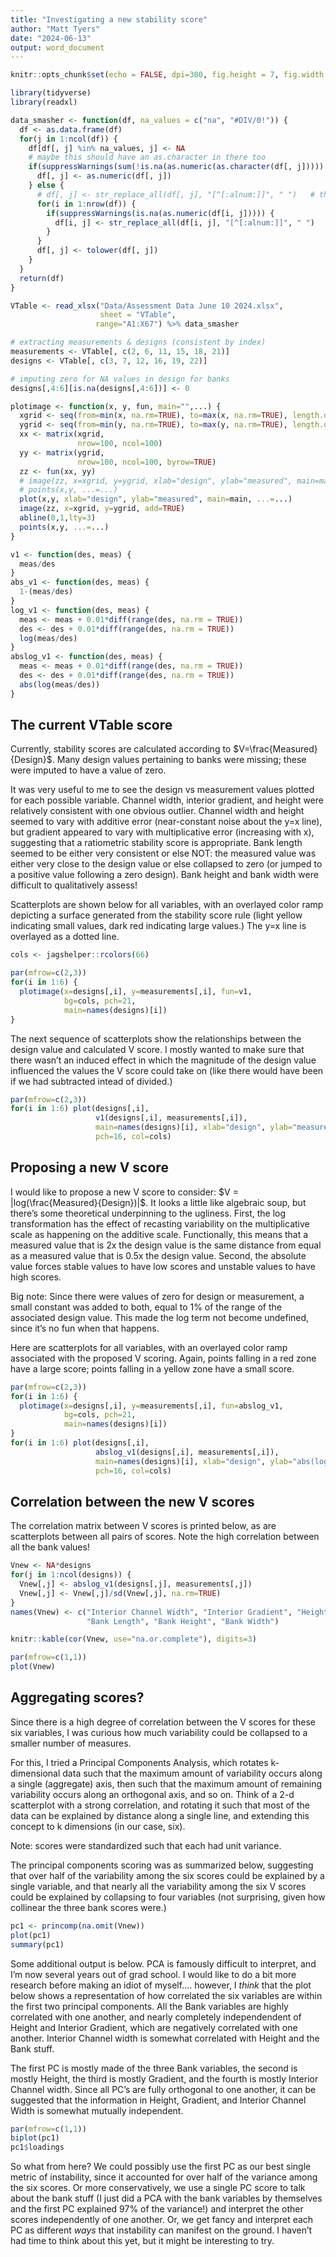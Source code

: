 ```yaml
---
title: "Investigating a new stability score"
author: "Matt Tyers"
date: "2024-06-13"
output: word_document
---
```


```r
knitr::opts_chunk$set(echo = FALSE, dpi=300, fig.height = 7, fig.width = 10)
```

```r
library(tidyverse)
library(readxl)

data_smasher <- function(df, na_values = c("na", "#DIV/0!")) {
  df <- as.data.frame(df)
  for(j in 1:ncol(df)) {
    df[df[, j] %in% na_values, j] <- NA
    # maybe this should have an as.character in there too
    if(suppressWarnings(sum(!is.na(as.numeric(as.character(df[, j])))) == sum(!is.na(df[, j])))) {
      df[, j] <- as.numeric(df[, j])
    } else {
      # df[, j] <- str_replace_all(df[, j], "[^[:alnum:]]", " ")   # this doesn't work
      for(i in 1:nrow(df)) {
        if(suppressWarnings(is.na(as.numeric(df[i, j])))) {
          df[i, j] <- str_replace_all(df[i, j], "[^[:alnum:]]", " ")
        }
      }
      df[, j] <- tolower(df[, j])
    }
  }
  return(df)
}

VTable <- read_xlsx("Data/Assessment Data June 10 2024.xlsx",
                    sheet = "VTable",
                   range="A1:X67") %>% data_smasher

# extracting measurements & designs (consistent by index)
measurements <- VTable[, c(2, 6, 11, 15, 18, 21)]
designs <- VTable[, c(3, 7, 12, 16, 19, 22)]

# imputing zero for NA values in design for banks
designs[,4:6][is.na(designs[,4:6])] <- 0
```

```r
plotimage <- function(x, y, fun, main="",...) {
  xgrid <- seq(from=min(x, na.rm=TRUE), to=max(x, na.rm=TRUE), length.out=100)
  ygrid <- seq(from=min(y, na.rm=TRUE), to=max(y, na.rm=TRUE), length.out=100)
  xx <- matrix(xgrid,
               nrow=100, ncol=100)
  yy <- matrix(ygrid,
               nrow=100, ncol=100, byrow=TRUE)
  zz <- fun(xx, yy)
  # image(zz, x=xgrid, y=ygrid, xlab="design", ylab="measured", main=main)
  # points(x,y, ...=...)
  plot(x,y, xlab="design", ylab="measured", main=main, ...=...)
  image(zz, x=xgrid, y=ygrid, add=TRUE)
  abline(0,1,lty=3)
  points(x,y, ...=...)
}

v1 <- function(des, meas) {
  meas/des
}
abs_v1 <- function(des, meas) {
  1-(meas/des)
}
log_v1 <- function(des, meas) {
  meas <- meas + 0.01*diff(range(des, na.rm = TRUE))
  des <- des + 0.01*diff(range(des, na.rm = TRUE))
  log(meas/des)
}
abslog_v1 <- function(des, meas) {
  meas <- meas + 0.01*diff(range(des, na.rm = TRUE))
  des <- des + 0.01*diff(range(des, na.rm = TRUE))
  abs(log(meas/des))
}
```



## The current VTable score

Currently, stability scores are calculated according to $V=\frac{Measured}{Design}$. Many design values pertaining to banks were missing; these were imputed to have a value of zero.

It was very useful to me to see the design vs measurement values plotted for each possible variable.  Channel width, interior gradient, and height were relatively consistent with one obvious outlier.  Channel width and height seemed to vary with additive error (near-constant noise about the y=x line), but gradient appeared to vary with multiplicative error (increasing with x), suggesting that a ratiometric stability score is appropriate.  Bank length seemed to be either very consistent or else NOT: the measured value was either very close to the design value or else collapsed to zero (or jumped to a positive value following a zero design).  Bank height and bank width were difficult to qualitatively assess!

Scatterplots are shown below for all variables, with an overlayed color ramp depicting a surface generated from the stability score rule (light yellow indicating small values, dark red indicating large values.)  The y=x line is overlayed as a dotted line.

```r
cols <- jagshelper::rcolors(66)

par(mfrow=c(2,3))
for(i in 1:6) {
  plotimage(x=designs[,i], y=measurements[,i], fun=v1,
            bg=cols, pch=21,
            main=names(designs)[i])
}
```

The next sequence of scatterplots show the relationships between the design value and calculated V score.  I mostly wanted to make sure that there wasn't an induced effect in which the magnitude of the design value influenced the values the V score could take on (like there would have been if we had subtracted intead of divided.)

```r
par(mfrow=c(2,3))
for(i in 1:6) plot(designs[,i],
                   v1(designs[,i], measurements[,i]),
                   main=names(designs)[i], xlab="design", ylab="measured/design",
                   pch=16, col=cols)
```

## Proposing a new V score

I would like to propose a new V score to consider: $V = |log(\frac{Measured}{Design})|$.  It looks a little like algebraic soup, but there's some theoretical underpinning to the ugliness.  First, the log transformation has the effect of recasting variability on the multiplicative scale as happening on the additive scale.  Functionally, this means that a measured value that is 2x the design value is the same distance from equal as a measured value that is 0.5x the design value.  Second, the absolute value forces stable values to have low scores and unstable values to have high scores.  

Big note: Since there were values of zero for design or measurement, a small constant was added to both, equal to 1% of the range of the associated design value.  This made the log term not become undefined, since it's no fun when that happens.

Here are scatterplots for all variables, with an overlayed color ramp associated with the proposed V scoring.  Again, points falling in a red zone have a large score; points falling in a yellow zone have a small score.

```r
par(mfrow=c(2,3))
for(i in 1:6) {
  plotimage(x=designs[,i], y=measurements[,i], fun=abslog_v1,
            bg=cols, pch=21,
            main=names(designs)[i])
}
for(i in 1:6) plot(designs[,i],
                   abslog_v1(designs[,i], measurements[,i]),
                   main=names(designs)[i], xlab="design", ylab="abs(log(measured/design))",
                   pch=16, col=cols)
```

## Correlation between the new V scores

The correlation matrix between V scores is printed below, as are scatterplots between all pairs of scores.  Note the high correlation between all the bank values!

```r
Vnew <- NA*designs
for(j in 1:ncol(designs)) {
  Vnew[,j] <- abslog_v1(designs[,j], measurements[,j])
  Vnew[,j] <- Vnew[,j]/sd(Vnew[,j], na.rm=TRUE)
}
names(Vnew) <- c("Interior Channel Width", "Interior Gradient", "Height",
                 "Bank Length", "Bank Height", "Bank Width")

knitr::kable(cor(Vnew, use="na.or.complete"), digits=3)

par(mfrow=c(1,1))
plot(Vnew)
```

## Aggregating scores?

Since there is a high degree of correlation between the V scores for these six variables, I was curious how much variability could be collapsed to a smaller number of measures.

For this, I tried a Principal Components Analysis, which rotates k-dimensional data such that the maximum amount of variability occurs along a single (aggregate) axis, then such that the maximum amount of remaining variability occurs along an orthogonal axis, and so on.  Think of a 2-d scatterplot with a strong correlation, and rotating it such that most of the data can be explained by distance along a single line, and extending this concept to k dimensions (in our case, six).

Note: scores were standardized such that each had unit variance.

The principal components scoring was as summarized below, suggesting that over half of the variability among the six scores could be explained by a single variable, and that nearly all the variability among the six V scores could be explained by collapsing to four variables (not surprising, given how collinear the three bank scores were.)

```r
pc1 <- princomp(na.omit(Vnew))
plot(pc1)
summary(pc1)
```

Some additional output is below.  PCA is famously difficult to interpret, and I'm now several years out of grad school.  I would like to do a bit more research before making an idiot of myself.... however, I *think* that the plot below shows a representation of how correlated the six variables are within the first two principal components.  All the Bank variables are highly correlated with one another, and nearly completely independendent of Height and Interior Gradient, which are negatively correlated with one another.  Interior Channel width is somewhat correlated with Height and the Bank stuff.

The first PC is mostly made of the three Bank variables, the second is mostly Height, the third is mostly Gradient, and the fourth is mostly Interior Channel width.  Since all PC's are fully orthogonal to one another, it can be suggested that the information in Height, Gradient, and Interior Channel Width is somewhat mutually independent.

```r
par(mfrow=c(1,1))
biplot(pc1)
pc1$loadings
```

So what from here?  We could possibly use the first PC as our best single metric of instability, since it accounted for over half of the variance among the six scores.  Or more conservatively, we use a single PC score to talk about the bank stuff (I just did a PCA with the bank variables by themselves and the first PC explained 97% of the variance!) and interpret the other scores independently of one another.  Or, we get fancy and interpret each PC as different *ways* that instability can manifest on the ground.  I haven't had time to think about this yet, but it might be interesting to try.
